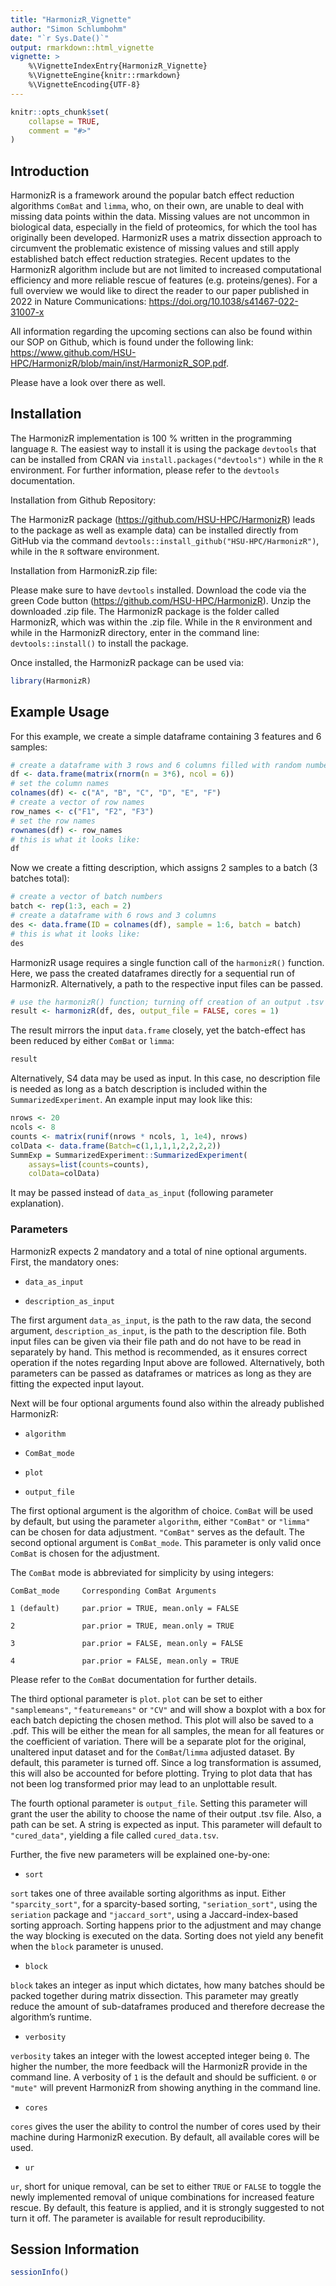 ```yaml
---
title: "HarmonizR_Vignette"
author: "Simon Schlumbohm"
date: "`r Sys.Date()`"
output: rmarkdown::html_vignette
vignette: >
    %\VignetteIndexEntry{HarmonizR_Vignette}
    %\VignetteEngine{knitr::rmarkdown}
    %\VignetteEncoding{UTF-8}
---
```


```r
knitr::opts_chunk$set(
    collapse = TRUE,
    comment = "#>"
)
```


## Introduction

HarmonizR is a framework around the popular batch effect reduction algorithms
`ComBat` and `limma`, who, on their own, are unable to deal with missing data
points within the data. Missing values are not uncommon in biological data,
especially in the field of proteomics, for which the tool has originally been
developed. HarmonizR uses a matrix dissection approach to circumvent the
problematic existence of missing values and still apply established batch effect
reduction strategies. Recent updates to the HarmonizR algorithm include but are
not limited to increased computational efficiency and more reliable rescue of
features (e.g. proteins/genes). For a full overview we would like to direct the
reader to our paper published in 2022 in Nature Communications: 
<https://doi.org/10.1038/s41467-022-31007-x>

All information regarding the upcoming sections can also be found within our
SOP on Github, which is found under the following link:
<https://www.github.com/HSU-HPC/HarmonizR/blob/main/inst/HarmonizR_SOP.pdf>.

Please have a look over there as well.


## Installation

The HarmonizR implementation is 100 % written in the programming language `R`.
The easiest way to install it is using the package `devtools` that can be 
installed from CRAN via `install.packages("devtools")` while in the `R` 
environment. For further information, please refer to the `devtools`
documentation.

Installation from Github Repository:

The HarmonizR package 
(<https://github.com/HSU-HPC/HarmonizR>) leads to the package
as well as example data) can be installed directly from GitHub via the command 
`devtools::install_github("HSU-HPC/HarmonizR")`, while
in the `R` software environment.

Installation from HarmonizR.zip file:

Please make sure to have `devtools` installed. Download the code via the green
Code button (<https://github.com/HSU-HPC/HarmonizR>). Unzip
the downloaded .zip file. The HarmonizR package is the folder called HarmonizR,
which was within the .zip file. While in the `R` environment and while in the
HarmonizR directory, enter in the command line:
`devtools::install()` to install the package.

Once installed, the HarmonizR package can be used via:

```r
library(HarmonizR)
```


## Example Usage

For this example, we create a simple dataframe containing 3 features and 6 
samples:

```r
# create a dataframe with 3 rows and 6 columns filled with random numbers
df <- data.frame(matrix(rnorm(n = 3*6), ncol = 6))
# set the column names
colnames(df) <- c("A", "B", "C", "D", "E", "F")
# create a vector of row names
row_names <- c("F1", "F2", "F3")
# set the row names
rownames(df) <- row_names
# this is what it looks like:
df
```

Now we create a fitting description, which assigns 2 samples to a batch
(3 batches total):

```r
# create a vector of batch numbers
batch <- rep(1:3, each = 2)
# create a dataframe with 6 rows and 3 columns
des <- data.frame(ID = colnames(df), sample = 1:6, batch = batch)
# this is what it looks like:
des
```

HarmonizR usage requires a single function call of the `harmonizR()` function.
Here, we pass the created dataframes directly for a sequential run of
HarmonizR. Alternatively, a path to the respective input files can be passed.

```r
# use the harmonizR() function; turning off creation of an output .tsv file
result <- harmonizR(df, des, output_file = FALSE, cores = 1)
```

The result mirrors the input `data.frame` closely, yet the batch-effect
has been reduced by either `ComBat` or `limma`:

```r
result
```

Alternatively, S4 data may be used as input. In this case, no description
file is needed as long as a batch description is included within the 
`SummarizedExperiment`. An example input may look like this:

```r
nrows <- 20
ncols <- 8
counts <- matrix(runif(nrows * ncols, 1, 1e4), nrows)
colData <- data.frame(Batch=c(1,1,1,1,2,2,2,2))
SummExp = SummarizedExperiment::SummarizedExperiment(
    assays=list(counts=counts), 
    colData=colData)
```

It may be passed instead of `data_as_input` (following parameter explanation).

### Parameters

HarmonizR expects 2 mandatory and a total of nine optional arguments. 
First, the mandatory ones:

-   `data_as_input`

-   `description_as_input`

The first argument `data_as_input`, is the path to the raw data, the second 
argument, `description_as_input`, is the path to the description file. Both 
input files can be given via their file path and do not have to be read in 
separately by hand. This method is recommended, as it ensures correct operation
if the notes regarding Input above are followed. Alternatively, both parameters
can be passed as dataframes or matrices as long as they are fitting the expected
input layout.

Next will be four optional arguments found also within the already published
HarmonizR:

-   `algorithm`

-   `ComBat_mode`

-   `plot`

-   `output_file`

The first optional argument is the algorithm of choice. `ComBat` will be used
by default, but using the parameter `algorithm`, either `"ComBat"` or `"limma"`
can be chosen for data adjustment. `"ComBat"` serves as the default. The second
optional argument is `ComBat_mode`. This parameter is only valid once 
`ComBat` is chosen for the adjustment.

The `ComBat` mode is abbreviated for simplicity by using integers:

```
ComBat_mode     Corresponding ComBat Arguments

1 (default)     par.prior = TRUE, mean.only = FALSE

2               par.prior = TRUE, mean.only = TRUE

3               par.prior = FALSE, mean.only = FALSE

4               par.prior = FALSE, mean.only = TRUE
```

Please refer to the `ComBat` documentation for further details.

The third optional parameter is `plot`. `plot` can be set to either
`"samplemeans"`, `"featuremeans"` or `"CV"` and will show a boxplot with a box
for each batch depicting the chosen method. This plot will also be saved to a
.pdf. This will be either the mean for all samples, the mean for all features
or the coefficient of variation. There will be a separate plot for the original,
unaltered input dataset and for the `ComBat`/`limma` adjusted dataset. By
default, this parameter is turned off. Since a log transformation is assumed,
this will also be accounted for before plotting. Trying to plot data that has
not been log transformed prior may lead to an unplottable result. 

The fourth optional parameter is `output_file`. Setting this parameter will
grant the user the ability to choose the name of their output .tsv file. Also,
a path can be set. A string is expected as input. This parameter will default to
`"cured_data"`, yielding a file called `cured_data.tsv`.

Further, the five new parameters will be explained one-by-one:

-   `sort`

`sort` takes one of three available sorting algorithms as input. Either 
`"sparcity_sort"`, for a sparcity-based sorting, `"seriation_sort"`, using the
`seriation` package and `"jaccard_sort"`, using a Jaccard-index-based sorting
approach. Sorting happens prior to the adjustment and may change the way
blocking is executed on the data. Sorting does not yield any benefit when the
`block` parameter is unused.

-   `block`

`block` takes an integer as input which dictates, how many batches should be
packed together during matrix dissection. This parameter may greatly reduce
the amount of sub-dataframes produced and therefore decrease the algorithm’s
runtime.

-   `verbosity`

`verbosity` takes an integer with the lowest accepted integer being `0`. The
higher the number, the more feedback will the HarmonizR provide in the
command line. A verbosity of `1` is the default and should be sufficient. `0` or
`"mute"` will prevent HarmonizR from showing anything in the command line.

-   `cores`

`cores` gives the user the ability to control the number of cores used by their
machine during HarmonizR execution. By default, all available cores will be
used.

-   `ur`

`ur`, short for unique removal, can be set to either `TRUE` or `FALSE` to
toggle the newly implemented removal of unique combinations for increased
feature rescue. By default, this feature is applied, and it is strongly
suggested to not turn it off. The parameter is available for result
reproducibility.


## Session Information

```r
sessionInfo()
```